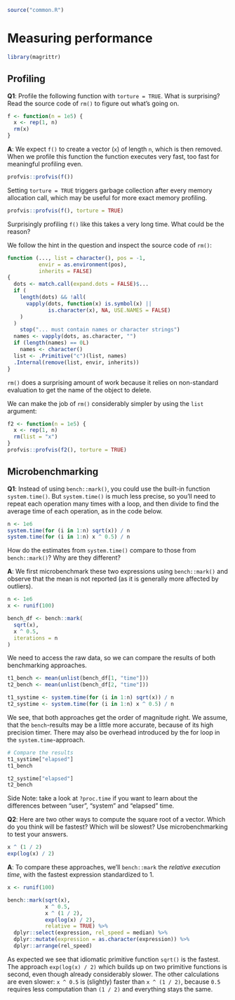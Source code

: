 ```r
source("common.R")
```

# Measuring performance

```r
library(magrittr)
```

## Profiling

__[Q1]{.Q}__: Profile the following function with `torture = TRUE`. What is surprising? Read the source code of `rm()` to figure out what's going on.

```r
f <- function(n = 1e5) {
  x <- rep(1, n)
  rm(x)
}
```

__[A]{.started}__: We expect `f()` to create a vector (`x`) of length `n`, which is then removed. When we profile this function the function executes very fast, too fast for meaningful profiling even.


```r
profvis::profvis(f())
```

Setting `torture = TRUE` triggers garbage collection after every memory allocation call, which may be useful for more exact memory profiling.

```r
profvis::profvis(f(), torture = TRUE)
```

Surprisingly profiling `f()` like this takes a very long time. What could be the reason?

We follow the hint in the question and inspect the source code of `rm()`:

```r
function (..., list = character(), pos = -1,
          envir = as.environment(pos), 
          inherits = FALSE) 
{
  dots <- match.call(expand.dots = FALSE)$...
  if (
    length(dots) && !all(
      vapply(dots, function(x) is.symbol(x) || 
             is.character(x), NA, USE.NAMES = FALSE)
    )
  ) 
    stop("... must contain names or character strings")
  names <- vapply(dots, as.character, "")
  if (length(names) == 0L) 
    names <- character()
  list <- .Primitive("c")(list, names)
  .Internal(remove(list, envir, inherits))
}
```

<!-- HW: I think this is the reason why, but I can't get profiling to complete :| -->

`rm()` does a surprising amount of work because it relies on non-standard evaluation to get the name of the object to delete.

We can make the job of `rm()` considerably simpler by using the `list` argument:

```r
f2 <- function(n = 1e5) {
  x <- rep(1, n)
  rm(list = "x")
}
profvis::profvis(f2(), torture = TRUE)
```

## Microbenchmarking

__[Q1]{.Q}__: Instead of using `bench::mark()`, you could use the built-in function `system.time()`. But `system.time()` is much less precise, so you'll need to repeat each operation many times with a loop, and then divide to find the average time of each operation, as in the code below.

```r
n <- 1e6
system.time(for (i in 1:n) sqrt(x)) / n
system.time(for (i in 1:n) x ^ 0.5) / n
```

How do the estimates from `system.time()` compare to those from `bench::mark()`? Why are they different?

__[A]{.solved}__: We first microbenchmark these two expressions using `bench::mark()` and observe that the mean is not reported (as it is generally more affected by outliers).

```r
n <- 1e6
x <- runif(100)

bench_df <- bench::mark(
  sqrt(x), 
  x ^ 0.5,
  iterations = n
)
```

We need to access the raw data, so we can compare the results of both benchmarking approaches.

```r
t1_bench <- mean(unlist(bench_df[1, "time"]))
t2_bench <- mean(unlist(bench_df[2, "time"]))

t1_systime <- system.time(for (i in 1:n) sqrt(x)) / n
t2_systime <- system.time(for (i in 1:n) x ^ 0.5) / n
```

We see, that both approaches get the order of magnitude right. We assume, that the `bench`-results may be a little more accurate, because of its high precision timer. There may also be overhead introduced by the for loop in the `system.time`-approach.

```r
# Compare the results
t1_systime["elapsed"]
t1_bench

t2_systime["elapsed"]
t2_bench
```

Side Note: take a look at `?proc.time` if you want to learn about the differences between "user", "system" and "elapsed" time.

__[Q2]{.Q}__: Here are two other ways to compute the square root of a vector. Which do you think will be fastest? Which will be slowest? Use microbenchmarking to test your answers.

```r
x ^ (1 / 2)
exp(log(x) / 2)
```

__[A]{.solved}__: To compare these approaches, we'll `bench::mark` the *relative execution time*, with the fastest expression standardized to 1.

```r
x <- runif(100)

bench::mark(sqrt(x),
            x ^ 0.5,
            x ^ (1 / 2),
            exp(log(x) / 2),
            relative = TRUE) %>% 
  dplyr::select(expression, rel_speed = median) %>% 
  dplyr::mutate(expression = as.character(expression)) %>% 
  dplyr::arrange(rel_speed)
```

As expected we see that idiomatic primitive function `sqrt()` is the fastest. The approach `exp(log(x) / 2)` which builds up on two primitive functions is second, even though already considerably slower. The other calculations are even slower: `x ^ 0.5` is (slightly) faster than `x ^ (1 / 2)`, because `0.5` requires less computation than `(1 / 2)` and everything stays the same.
